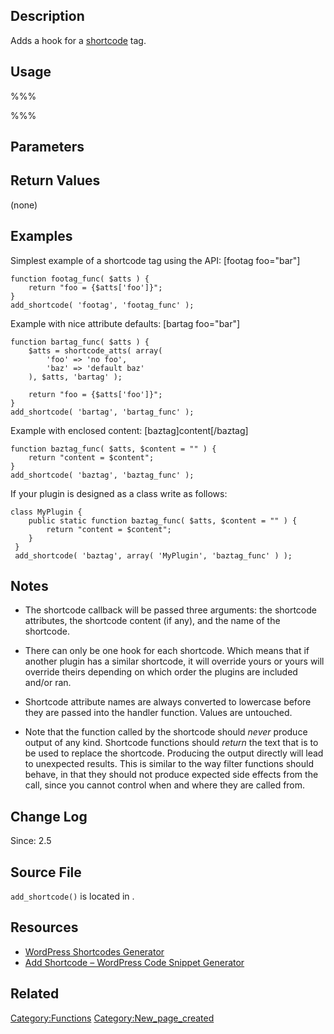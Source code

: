 {{Languages|
{{en|Function Reference/add shortcode}}
{{it|Riferimento funzioni/add shortcode}}
{{ja|関数リファレンス/add_shortcode}}
{{pt-br|Function Reference/add shortcode}}
}}
== Description ==

Adds a hook for a [[Shortcode API|shortcode]] tag.

== Usage ==

%%%<?php add_shortcode( $tag , $func ); ?>%%%

== Parameters ==

{{Parameter|$tag|string|Shortcode tag to be searched in post content}}
{{Parameter|$func|callable|Hook to run when shortcode is found}}

== Return Values ==

; (none)

== Examples ==

Simplest example of a shortcode tag using the API:
[footag foo="bar"]

<pre>
function footag_func( $atts ) {
	return "foo = {$atts['foo']}";
}
add_shortcode( 'footag', 'footag_func' );
</pre>

Example with nice attribute defaults:
[bartag foo="bar"]

<pre>
function bartag_func( $atts ) {
	$atts = shortcode_atts( array(
		'foo' => 'no foo',
		'baz' => 'default baz'
	), $atts, 'bartag' );

	return "foo = {$atts['foo']}";
}
add_shortcode( 'bartag', 'bartag_func' );
</pre>

Example with enclosed content:
[baztag]content[/baztag]

<pre>
function baztag_func( $atts, $content = "" ) {
	return "content = $content";
}
add_shortcode( 'baztag', 'baztag_func' );
</pre>

If your plugin is designed as a class write as follows:

<pre>
class MyPlugin {
	public static function baztag_func( $atts, $content = "" ) {
		return "content = $content";
	}
 }
 add_shortcode( 'baztag', array( 'MyPlugin', 'baztag_func' ) );
</pre>

== Notes ==

* The shortcode callback will be passed three arguments: the shortcode attributes, the shortcode content (if any), and the name of the shortcode.

* There can only be one hook for each shortcode. Which means that if another plugin has a similar shortcode, it will override yours or yours will override theirs depending on which order the plugins are included and/or ran.

* Shortcode attribute names are always converted to lowercase before they are passed into the handler function. Values are untouched.

* Note that the function called by the shortcode should ''never'' produce output of any kind. Shortcode functions should ''return'' the text that is to be used to replace the shortcode. Producing the output directly will lead to unexpected results. This is similar to the way filter functions should behave, in that they should not produce expected side effects from the call, since you cannot control when and where they are called from.

== Change Log ==

Since: 2.5

== Source File ==

<tt>add_shortcode()</tt> is located in {{Trac|wp-includes/shortcodes.php}}.

== Resources ==

* [http://generatewp.com/shortcodes/ WordPress Shortcodes Generator]
* [https://www.nimbusthemes.com/add-shortcode-wordpress-snippet-generator/ Add Shortcode – WordPress Code Snippet Generator]

== Related ==

{{Shortcode Tags}}

{{Tag Footer}}

[[Category:Functions]]
[[Category:New_page_created]]